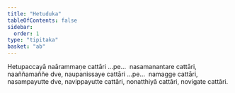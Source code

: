 ```yaml
---
title: "Hetuduka"
tableOfContents: false
sidebar:
  order: 1
type: "tipitaka"
basket: "ab"
---
```



<DynamicBreadcrumb />

<Division number="49">

<Paragraph number="1987">
Hetupaccayā naārammaṇe cattāri …pe…  nasamanantare cattāri, naaññamaññe dve, naupanissaye cattāri …pe…  namagge cattāri, nasampayutte dve, navippayutte cattāri, nonatthiyā cattāri, novigate cattāri.
</Paragraph>
</Division>
